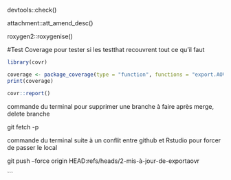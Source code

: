 devtools::check()

attachment::att_amend_desc()


roxygen2::roxygenise()



#Test Coverage pour tester si les testthat recouvrent tout ce qu'il faut

```r

library(covr)

coverage <- package_coverage(type = "function", functions = "export.AOV.R")
print(coverage)

covr::report()
```


commande du terminal pour supprimer une branche à faire après merge, delete branche
<!-- dans github puis dans le terminal -->

git fetch -p


commande du terminal suite à un conflit entre github et Rstudio pour forcer de passer le local

git push --force origin HEAD:refs/heads/2-mis-à-jour-de-exportaovr


```
